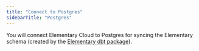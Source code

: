 ```yaml
---
title: "Connect to Postgres"
sidebarTitle: "Postgres"
---
```


You will connect Elementary Cloud to Postgres for syncing the Elementary schema (created by the [Elementary dbt package](/cloud/onboarding/quickstart-dbt-package)).

<Snippet file="cloud/integrations/create-user-operation.mdx" />
<Snippet file="cloud/integrations/postgres.mdx" />
<Snippet file="cloud/integrations/onboarding-help.mdx" />